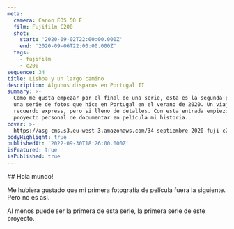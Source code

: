 ```yaml
---
meta:
  camera: Canon EOS 50 E
  film: Fujifilm C200
  shot:
    start: '2020-09-02T22:00:00.000Z'
    end: '2020-09-06T22:00:00.000Z'
  tags:
    - fujifilm
    - c200
sequence: 34
title: Lisboa y un largo camino
description: Algunos disparos en Portugal II
summary: >-
  Como me gusta empezar por el final de una serie, esta es la segunda parte de
  una serie de fotos que hice en Portugal en el verano de 2020. Un viaje que no
  recuerdo express, pero si lleno de detalles. Con esta entrada empiezo mi
  proyecto personal de documentar en película mi historia.
cover: >-
  https://asg-cms.s3.eu-west-3.amazonaws.com/34-septiembre-2020-fuji-c200/04.webp
bodyHighlight: true
publishedAt: '2022-09-30T18:26:00.000Z'
isFeatured: true
isPublished: true
---
```




<ContainerText size="xl">
  ## Hola mundo!

  Me hubiera gustado que mi primera fotografía de película fuera la siguiente. Pero no es así.&#x20;

  Al menos puede ser la primera de esta serie, la primera serie de este proyecto.
</ContainerText>

<Image url="https://asg-cms.s3.eu-west-3.amazonaws.com/34-septiembre-2020-fuji-c200/01.webp" />

<Image url="https://asg-cms.s3.eu-west-3.amazonaws.com/34-septiembre-2020-fuji-c200/02.webp" aspectRatio="4/5" />

<Image url="https://asg-cms.s3.eu-west-3.amazonaws.com/34-septiembre-2020-fuji-c200/03.webp" />

<Image url="https://asg-cms.s3.eu-west-3.amazonaws.com/34-septiembre-2020-fuji-c200/04.webp" />

<Image url="https://asg-cms.s3.eu-west-3.amazonaws.com/34-septiembre-2020-fuji-c200/05.webp" />

<Image url="https://asg-cms.s3.eu-west-3.amazonaws.com/34-septiembre-2020-fuji-c200/06.webp" />

<Image url="https://asg-cms.s3.eu-west-3.amazonaws.com/34-septiembre-2020-fuji-c200/07.webp" />

<Image url="https://asg-cms.s3.eu-west-3.amazonaws.com/34-septiembre-2020-fuji-c200/08.webp" />

<Image url="https://asg-cms.s3.eu-west-3.amazonaws.com/34-septiembre-2020-fuji-c200/09.webp" aspectRatio="4/3" />

